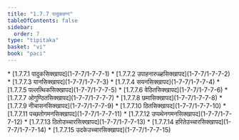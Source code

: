 ```yaml
---
title: "1.7.7 पादुकवग्ग"
tableOfContents: false
sidebar:
  order: 7
type: "tipitaka"
basket: "vi"
book: "paci"
---
```



<DynamicBreadcrumb />



<TableOfContents book="paci" section="1.7.7">
* [1.7.7.1 पादुकसिक्खापद](1-7-7/1-7-7-1)
* [1.7.7.2 उपाहनारुळ्हसिक्खापद](1-7-7/1-7-7-2)
* [1.7.7.3 यानसिक्खापद](1-7-7/1-7-7-3)
* [1.7.7.4 सयनसिक्खापद](1-7-7/1-7-7-4)
* [1.7.7.5 पल्लत्थिकसिक्खापद](1-7-7/1-7-7-5)
* [1.7.7.6 वेठितसिक्खापद](1-7-7/1-7-7-6)
* [1.7.7.7 ओगुण्ठितसिक्खापद](1-7-7/1-7-7-7)
* [1.7.7.8 छमासिक्खापद](1-7-7/1-7-7-8)
* [1.7.7.9 नीचासनसिक्खापद](1-7-7/1-7-7-9)
* [1.7.7.10 ठितसिक्खापद](1-7-7/1-7-7-10)
* [1.7.7.11 पच्छतोगमनसिक्खापद](1-7-7/1-7-7-11)
* [1.7.7.12 उप्पथेनगमनसिक्खापद](1-7-7/1-7-7-12)
* [1.7.7.13 ठितोउच्चारसिक्खापद](1-7-7/1-7-7-13)
* [1.7.7.14 हरितेउच्चारसिक्खापद](1-7-7/1-7-7-14)
* [1.7.7.15 उदकेउच्चारसिक्खापद](1-7-7/1-7-7-15)
</TableOfContents>